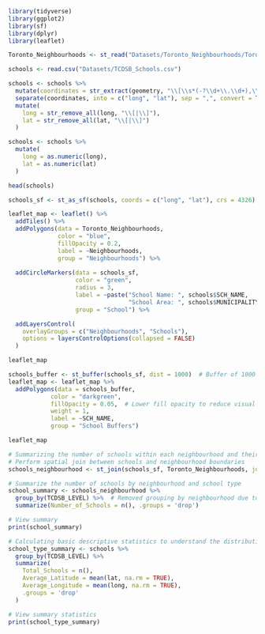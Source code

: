 ```r
library(tidyverse)
library(ggplot2)
library(sf)
library(dplyr)
library(leaflet)
```

```r
Toronto_Neighbourhoods <- st_read("Datasets/Toronto_Neighbourhoods/Toronto_Neighbourhoods.shp")

schools <- read.csv("Datasets/TCDSB_Schools.csv")
```

```r
schools <- schools %>%
  mutate(coordinates = str_extract(geometry, "\\[\\s*(-?\\d+\\.\\d+),\\s*(-?\\d+\\.\\d+)\\s*\\]")) %>%
  separate(coordinates, into = c("long", "lat"), sep = ",", convert = TRUE) %>%
  mutate(
    long = str_remove_all(long, "\\[|\\]"),
    lat = str_remove_all(lat, "\\[|\\]")
  )

schools <- schools %>%
  mutate(
    long = as.numeric(long),
    lat = as.numeric(lat)
  )

head(schools)

```

```r
schools_sf <- st_as_sf(schools, coords = c("long", "lat"), crs = 4326)
```

```r
leaflet_map <- leaflet() %>%
  addTiles() %>%
  addPolygons(data = Toronto_Neighbourhoods,
              color = "blue",
              fillOpacity = 0.2,
              label = ~Neighbourhoods, 
              group = "Neighbourhoods") %>%
  
  addCircleMarkers(data = schools_sf,
                   color = "green",
                   radius = 3,
                   label = ~paste("School Name: ", schools$SCH_NAME, 
                                  "School Area: ", schools$MUNICIPALITY),
                   group = "School") %>%

  addLayersControl(
    overlayGroups = c("Neighbourhoods", "Schools"),
    options = layersControlOptions(collapsed = FALSE)
  )

leaflet_map
```

```r
schools_buffer <- st_buffer(schools_sf, dist = 1000)  # Buffer of 1000 meters
leaflet_map <- leaflet_map %>%
  addPolygons(data = schools_buffer,
            color = "darkgreen",
            fillOpacity = 0.05,  # Lower fill opacity to reduce visual clutter
            weight = 1,
            label = ~SCH_NAME,
            group = "School Buffers")

leaflet_map
```

```r
# Summarizing the number of schools within each neighbourhood and their types
# Perform spatial join between schools and neighbourhood boundaries
schools_neighbourhood <- st_join(schools_sf, Toronto_Neighbourhoods, join = st_intersects)

# Summarize the number of schools by neighbourhood and school type
school_summary <- schools_neighbourhood %>%
  group_by(TCDSB_LEVEL) %>%  # Removed grouping by neighbourhood due to missing attribute issue
  summarize(Number_of_Schools = n(), .groups = 'drop')

# View summary
print(school_summary)

# Calculating basic descriptive statistics to understand the distribution of school types
school_type_summary <- schools %>%
  group_by(TCDSB_LEVEL) %>%
  summarize(
    Total_Schools = n(),
    Average_Latitude = mean(lat, na.rm = TRUE),
    Average_Longitude = mean(long, na.rm = TRUE),
    .groups = 'drop'
  )

# View summary statistics
print(school_type_summary)

```
